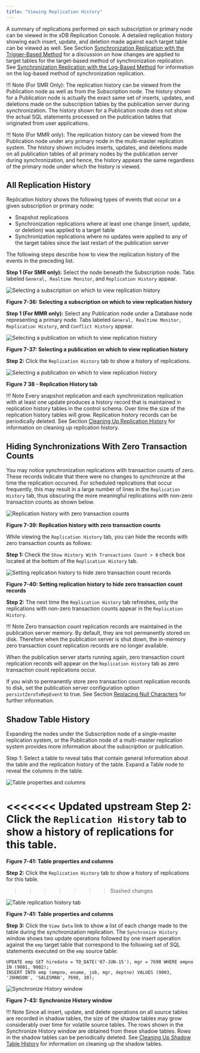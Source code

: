 ```yaml
---
title: "Viewing Replication History"
---
```


<div id="view_replication_history" class="registered_link"></div>

A summary of replications performed on each subscription or primary node can be viewed in the xDB Replication Console. A detailed replication history showing each insert, update, and deletion made against each target table can be viewed as well. See Section [Synchronization Replication with the Trigger-Based Method](../02_overview/02_replication_concepts_and_definitions/09_sync_replication_trigger_based/#sync_replication_trigger_based) for a discussion on how changes are applied to target tables for the target-based method of synchronization replication. See [Synchronization Replication with the Log-Based Method](../02_overview/02_replication_concepts_and_definitions/10_sync_replication_log_based/#sync_replication_log_based) for information on the log-based method of synchronization replication.

!!! Note
    (For SMR Only): The replication history can be viewed from the Publication node as well as from the Subscription node. The history shown for a Publication node is actually the exact same set of inserts, updates, and deletions made on the subscription tables by the publication server during synchronization. The history shown for a Publication node does not show the actual SQL statements processed on the publication tables that originated from user applications.

!!! Note
    (For MMR only): The replication history can be viewed from the Publication node under any primary node in the multi-master replication system. The history shown includes inserts, updates, and deletions made on all publication tables of all primary nodes by the publication server during synchronization, and hence, the history appears the same regardless of the primary node under which the history is viewed.

## All Replication History

Replication history shows the following types of events that occur on a given subscription or primary node:

-   Snapshot replications
-   Synchronization replications where at least one change (insert, update, or deletion) was applied to a target table
-   Synchronization replications where no updates were applied to any of the target tables since the last restart of the publication server

The following steps describe how to view the replication history of the events in the preceding list.

**Step 1 (For SMR only):** Select the node beneath the Subscription node. Tabs labeled `General, Realtime Monitor`, and `Replication History` appear.

![Selecting a subscription on which to view replication history](../images/image215.png)

**Figure 7-36: Selecting a subscription on which to view replication history**

**Step 1 (For MMR only):** Select any Publication node under a Database node representing a primary node. Tabs labeled `General, Realtime Monitor, Replication History`, and `Conflict History` appear.

![Selecting a publication on which to view replication history](../images/image216.png)

**Figure 7-37: Selecting a publication on which to view replication history**

**Step 2:** Click the `Replication History` tab to show a history of replications.

![Selecting a publication on which to view replication history](../images/image217.png)

**Figure 7 38 - Replication History tab**

!!! Note
    Every snapshot replication and each synchronization replication with at least one update produces a history record that is maintained in replication history tables in the control schema. Over time the size of the replication history tables will grow. Replication history records can be periodically deleted. See Section [Cleaning Up Replication History](05_managing_history/#clean_up_replication_history) for information on cleaning up replication history.

## Hiding Synchronizations With Zero Transaction Counts

You may notice synchronization replications with transaction counts of zero. These records indicate that there were no changes to synchronize at the time the replication occurred. For scheduled replications that occur frequently, this may result in a large number of lines in the `Replication History` tab, thus obscuring the more meaningful replications with non-zero transaction counts as shown below.

![Replication history with zero transaction counts](../images/image218.png)

**Figure 7-39: Replication history with zero transaction counts**


While viewing the `Replication History` tab, you can hide the records with zero transaction counts as follows:

**Step 1:** Check the `Show History With Transactions Count > 0` check box located at the bottom of the `Replication History` tab.

![Setting replication history to hide zero transaction count records](../images/image219.png)

**Figure 7-40: Setting replication history to hide zero transaction count records**


**Step 2:** The next time the `Replication History` tab refreshes, only the replications with non-zero transaction counts appear in the `Replication History`.

!!! Note
    Zero transaction count replication records are maintained in the publication server memory. By default, they are not permanently stored on disk. Therefore when the publication server is shut down, the in-memory zero transaction count replication records are no longer available.

When the publication server starts running again, zero transaction count replication records will appear on the `Replication History` tab as zero transaction count replications occur.

If you wish to permanently store zero transaction count replication records to disk, set the publication server configuration option `persistZeroTxRepEvent` to true. See Section [Replacing Null Characters](../10_appendix/04_miscellaneous_xdb_processing_topics/01_publications_and_subscriptions_server_conf_options/02_replacing_null_characters/#replacing_null_characters) for further information.

<div id="shadow_table_history" class="registered_link"></div>

## Shadow Table History

Expanding the nodes under the Subscription node of a single-master replication system, or the Publication node of a multi-master replication system provides more information about the subscription or publication.

Step 1: Select a table to reveal tabs that contain general information about the table and the replication history of the table. Expand a Table node to reveal the columns in the table.

![Table properties and columns](../images/image220.png)

<<<<<<< Updated upstream
Step 2: Click the `Replication History` tab to show a history of replications for this table.
=======
**Figure 7-41: Table properties and columns**

**Step 2:** Click the `Replication History` tab to show a history of replications for this table.
>>>>>>> Stashed changes

![Table replication history tab](../images/image221.png)

**Figure 7-41: Table properties and columns**

**Step 3:** Click the `View Data` link to show a list of each change made to the table during the synchronization replication. The `Synchronize History` window shows two update operations followed by one insert operation against the `emp` target table that correspond to the following set of SQL statements executed on the `emp` source table:

```text
UPDATE emp SET hiredate = TO_DATE('07-JUN-15'), mgr = 7698 WHERE empno IN (9001, 9002);
INSERT INTO emp (empno, ename, job, mgr, deptno) VALUES (9003, 'JOHNSON', 'SALESMAN', 7698, 30);
```

![Synchronize History window](../images/image222.png)

**Figure 7-43: Synchronize History window**

!!! Note
    Since all insert, update, and delete operations on all source tables are recorded in shadow tables, the size of the shadow tables may grow considerably over time for volatile source tables. The rows shown in the Synchronize History window are obtained from these shadow tables. Rows in the shadow tables can be periodically deleted. See [Cleaning Up Shadow Table History](../08_xdb_cli/03_xdb_cli_commands/49_clean_shadow_table_history/#clean_shadow_table_history) for information on cleaning up the shadow tables.
